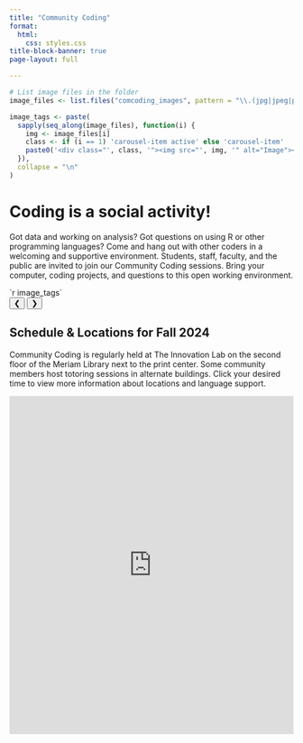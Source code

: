 ```yaml
---
title: "Community Coding"
format: 
  html:
    css: styles.css
title-block-banner: true
page-layout: full

---
```

``` r
# List image files in the folder
image_files <- list.files("comcoding_images", pattern = "\\.(jpg|jpeg|png|gif)$", full.names = TRUE)

image_tags <- paste(
  sapply(seq_along(image_files), function(i) {
    img <- image_files[i]
    class <- if (i == 1) 'carousel-item active' else 'carousel-item'
    paste0('<div class="', class, '"><img src="', img, '" alt="Image"></div>')
  }),
  collapse = "\n"
)

```

``` {=html}
<!-- Banner Section -->
<div class="header">
    <!-- Left Side: Text Description -->
  <div class="left">
     <h1>Coding is a social activity!</h1>
      <p>Got data and working on analysis? Got questions on using R or other programming languages? Come and hang out with other coders in a welcoming and supportive environment.

      Students, staff, faculty, and the public are invited to join our Community Coding sessions. Bring your computer, coding projects, and questions to this open working environment. </p>
  </div>

    <!-- Right Side: Image Slider -->
  <div class="right">
        <!-- Swiper -->
      <div class="carousel">
        <div class="carousel-inner">
            `r image_tags`
        </div>
        <!-- Carousel Controls -->
        <button class="carousel-control prev" onclick="prevSlide()">&#10094;</button>
        <button class="carousel-control next" onclick="nextSlide()">&#10095;</button>
      </div> 
     </div> 
</div>

<!-- text above CC schedule -->
<div class="text-section">
    <h2>Schedule & Locations for Fall 2024</h2>
    <p>Community Coding is regularly held at The Innovation Lab on the second floor of the Meriam Library next to the print center. Some community members host totoring sessions in alternate buildings. Click your desired time to view more information about locations and language support. </p>
</div>

<!-- Outlook calendar embed -->
<div class="calendar">
    <!-- If you ever need to change where the calendar source is simply get the imbedded link and paste it after the 'src=' -->
    <iframe src="https://outlook.office365.com/calendar/published/39dd299543804eed90cf06869866fc76@csuchico.edu/311a6bd5e6c04edabb14d218c48a5a7f12565647235556191009/calendar.html" style="border: 0" width="100%" height="600" frameborder="0" scrolling="no"></iframe>
</div>
```
```{=html}
<script>
document.addEventListener("DOMContentLoaded", function() {
    var currentIndex = 0;
    var slides = document.getElementsByClassName('carousel-item');

    function showSlide(index) {
        // Ensure index is within bounds
        if (index >= slides.length) { index = 0; }
        if (index < 0) { index = slides.length - 1; }
        currentIndex = index;
        // Hide all slides and remove 'active' class
        for (var i = 0; i < slides.length; i++) {
            slides[i].classList.remove('active');
        }
        // Show the selected slide
        slides[currentIndex].classList.add('active');
    }

    // Make functions available globally
    window.prevSlide = function() {
        showSlide(currentIndex - 1);
    }

    window.nextSlide = function() {
        showSlide(currentIndex + 1);
    }
});
</script>
```
